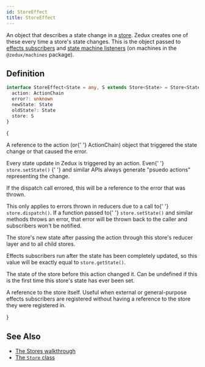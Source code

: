 ```yaml
---
id: StoreEffect
title: StoreEffect
---
```



An object that describes a state change in a [store](../classes/Store). Zedux creates one of these every time a store's state changes. This is the object passed to [effects subscribers](Subscriber#effects) and [state machine listeners](../../packages/machines/MachineState#onenter) (on machines in the `@zedux/machines` package).

## Definition

```ts
interface StoreEffect<State = any, S extends Store<State> = Store<State>> {
  action: ActionChain
  error?: unknown
  newState: State
  oldState?: State
  store: S
}
```

{<Legend>
  <Item name="action">
    <p>
      A reference to the <Link to="Action">action</Link> (or{' '}
      <Link to="ActionChain">ActionChain</Link>) object that triggered the state
      change or that caused the error.
    </p>
    <p>
      Every state update in Zedux is triggered by an action. Even{' '}
      <Link to="../classes/Store#setstate">
        <code>store.setState()</code>
      </Link>{' '}
      and similar APIs always generate "psuedo actions" representing the change.
    </p>
  </Item>
  <Item name="error">
    <p>
      If the dispatch call errored, this will be a reference to the error that
      was thrown.
    </p>
    <p>
      This only applies to errors thrown in reducers due to a call to{' '}
      <code>store.dispatch()</code>. If a function passed to{' '}
      <code>store.setState()</code> and similar methods throws an error, that
      error will be thrown back to the caller and subscribers won't be notified.
    </p>
  </Item>
  <Item name="newState">
    <p>
      The store's new state after passing the action through this store's
      reducer layer and to all child stores.
    </p>
    <p>
      Effects subscribers run after the state has been completely updated, so
      this value will be exactly equal to <code>store.getState()</code>.
    </p>
  </Item>
  <Item name="oldState">
    <p>
      The state of the store before this action changed it. Can be undefined if
      this is the first time this store's state has ever been set.
    </p>
  </Item>
  <Item name="store">
    <p>
      A reference to the store itself. Useful when external or general-purpose
      effects subscribers are registered without having a reference to the store
      they were registered in.
    </p>
  </Item>
</Legend>}

## See Also

- [The Stores walkthrough](../../walkthrough/stores)
- [The `Store` class](../classes/Store)
